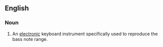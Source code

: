 ==English==

===Noun===
{{en-noun|head=[[keyboard]] [[bass]]|pl=keyboard basses}}

# {{context|musical instruments|lang=en}} An [[electronic]] keyboard instrument specifically used to reproduce the bass note range.